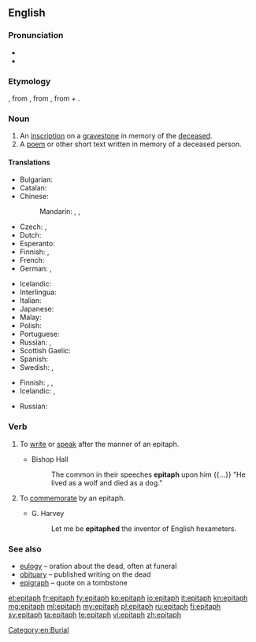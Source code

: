==English==

===Pronunciation===
* {{IPA|/ˈɛpɪtæf/}}
* {{audio|en-us-epitaph.ogg|Audio (US)}}

===Etymology===
{{etyl|fro|en}} {{term|epitafe|lang=fro}}, from {{etyl|la|en}} {{term|epitaphium||eulogy|lang=la}}, from {{etyl|grc|en}} {{term|ἐπιτάφιος||relating to a funeral|tr=epitaphios|sc=polytonic|lang=grc}}, from {{term|ἐπί||over|tr=epi|sc=polytonic|lang=grc}} + {{term|τάφος||tomb|tr=taphos|sc=polytonic|lang=grc}}.

===Noun===
{{en-noun}}

# An [[inscription]] on a [[gravestone]] in memory of the [[deceased]].
# A [[poem]] or other short text written in memory of a deceased person.

====Translations====
{{trans-top|inscription on a gravestone}}
* Bulgarian: {{t|bg|надгробен надпис|m|sc=Cyrl}}
* Catalan: {{t|ca|epitafi|m}}
* Chinese:
*: Mandarin: {{t|cmn|墓誌銘|sc=Hani}}, {{t+|cmn|墓志铭|tr=mùzhìmíng|sc=Hani}}, {{t+|cmn|碑文|tr=bēiwén|sc=Hani}}
* Czech: {{t|cs|epitaf|m}}, {{t|cs|náhrobní}} {{t+|cs|nápis|m}}
* Dutch: {{t+|nl|grafschrift}}
* Esperanto: {{t|eo|tomboskribo}}
* Finnish: {{t|fi|hautakirjoitus}}, {{t|fi|epitafi}}
* French: {{t+|fr|épitaphe|f}}
* German: {{t+|de|Epitaph|n}},  {{t+|de|Grabinschrift|f}}
{{trans-mid}}
* Icelandic: {{t+|is|grafskrift|f}}
* Interlingua: {{t|ia|epitaphio}}
* Italian: {{t+|it|epitaffio|m}}
* Japanese: {{t|ja|エピタフ|tr=epitafu}}
* Malay: {{t|ms|epitaf}}
* Polish: {{t|pl|epitafium|n}}
* Portuguese: {{t+|pt|epitáfio|m}}
* Russian: {{t+|ru|эпитафия|f|tr=epitáfija}}, {{t|ru|надгробная надпись|f|tr=nadgróbnaja nádpisʹ|sc=Cyrl}}
* Scottish Gaelic: {{t|gd|leac-sgrìobhadh|m}}
* Spanish: {{t+|es|epitafio|m}}
* Swedish: {{t+|sv|epitafium|n}}, {{t|sv|epitaf|n}}
{{trans-bottom}}

{{trans-top|commemorative poem or other text}}
* Finnish: {{t+|fi|muistokirjoitus}}, {{t|fi|muistoruno}}, {{t|fi|epitafi}}
* Icelandic: {{t|is|eftirmæli|n}}, {{qualifier|an obituary}} {{t+|is|minningargrein|f}}
{{trans-mid}}
* Russian: {{t+|ru|эпитафия|f|tr=epitáfija|sc=Cyrl}}
{{trans-bottom}}

===Verb===
{{en-verb}}

# {{context|intransitive|lang=en}} To [[write]] or [[speak]] after the manner of an epitaph.
#* Bishop Hall
#*: The common in their speeches '''epitaph''' upon him {{...}} "He lived as a wolf and died as a dog."
# {{context|transitive|lang=en}} To [[commemorate]] by an epitaph.
#* G. Harvey
#*: Let me be '''epitaphed''' the inventor of English hexameters.

===See also===
* [[eulogy]] – oration about the dead, often at funeral
* [[obituary]] – published writing on the dead
* [[epigraph]] – quote on a tombstone

[[Category:en:Burial]]

[[et:epitaph]]
[[fr:epitaph]]
[[fy:epitaph]]
[[ko:epitaph]]
[[io:epitaph]]
[[it:epitaph]]
[[kn:epitaph]]
[[mg:epitaph]]
[[ml:epitaph]]
[[my:epitaph]]
[[pl:epitaph]]
[[ru:epitaph]]
[[fi:epitaph]]
[[sv:epitaph]]
[[ta:epitaph]]
[[te:epitaph]]
[[vi:epitaph]]
[[zh:epitaph]]